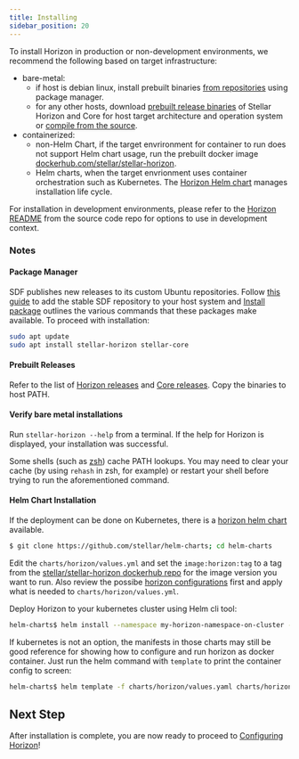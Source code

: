 ```yaml
---
title: Installing
sidebar_position: 20
---
```



To install Horizon in production or non-development environments, we recommend the following based on target infrastructure:

- bare-metal:
  - if host is debian linux, install prebuilt binaries [from repositories](#package-manager) using package manager.
  - for any other hosts, download [prebuilt release binaries](#prebuilt-releases) of Stellar Horizon and Core for host target architecture and operation system or [compile from the source](https://github.com/stellar/go/blob/master/services/horizon/internal/docs/GUIDE_FOR_DEVELOPERS.md#building-horizon).
- containerized:
  - non-Helm Chart, if the target envrironment for container to run does not support Helm chart usage, run the prebuilt docker image [dockerhub.com/stellar/stellar-horizon](https://hub.docker.com/r/stellar/stellar-horizon).
  - Helm charts, when the target envrionment uses container orchestration such as Kubernetes. The [Horizon Helm chart](https://github.com/stellar/helm-charts/tree/main/charts/horizon) manages installation life cycle.

For installation in development environments, please refer to the [Horizon README](https://github.com/stellar/go/blob/master/services/horizon/README.md#try-it-out) from the source code repo for options to use in development context.

### Notes

#### Package Manager

SDF publishes new releases to its custom Ubuntu repositories. Follow [this guide](https://github.com/stellar/packages/blob/master/docs/adding-the-sdf-stable-repository-to-your-system.md#adding-the-sdf-stable-repository-to-your-system) to add the stable SDF repository to your host system and [Install package](https://github.com/stellar/packages/blob/master/docs/installing-individual-packages.md#installing-individual-packages) outlines the various commands that these packages make available. To proceed with installation:

<CodeExample>

```bash
sudo apt update
sudo apt install stellar-horizon stellar-core
```

</CodeExample>

#### Prebuilt Releases

Refer to the list of [Horizon releases](https://github.com/stellar/go/releases) and [Core releases](https://github.com/stellar/stellar-core/releases). Copy the binaries to host PATH.

#### Verify bare metal installations

Run `stellar-horizon --help` from a terminal. If the help for Horizon is displayed, your installation was successful.

Some shells (such as [zsh](https://www.zsh.org/)) cache PATH lookups. You may need to clear your cache (by using `rehash` in zsh, for example) or restart your shell before trying to run the aforementioned command.

#### Helm Chart Installation

If the deployment can be done on Kubernetes, there is a [horizon helm chart](https://github.com/stellar/helm-charts/blob/main/charts/horizon) available.

<CodeExample>

```bash
$ git clone https://github.com/stellar/helm-charts; cd helm-charts
```

</CodeExample>

Edit the `charts/horizon/values.yml` and set the `image:horizon:tag` to a tag from the [stellar/stellar-horizon dockerhub repo](https://hub.docker.com/r/stellar/stellar-horizon) for the image version you want to run. Also review the possibe [horizon configurations](./configuring.mdx) first and apply what is needed to `charts/horizon/values.yml`.

Deploy Horizon to your kubernetes cluster using Helm cli tool:

<CodeExample>

```bash
helm-charts$ helm install --namespace my-horizon-namespace-on-cluster -f charts/horizon/values.yaml myhorizon charts/horizon/
```

</CodeExample>

If kubernetes is not an option, the manifests in those charts may still be good reference for showing how to configure and run horizon as docker container. Just run the helm command with `template` to print the container config to screen:

<CodeExample>

```bash
helm-charts$ helm template -f charts/horizon/values.yaml charts/horizon/
```

</CodeExample>

## Next Step

After installation is complete, you are now ready to proceed to [Configuring Horizon](./configuring.mdx)!
